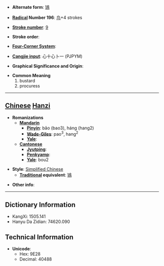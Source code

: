 * '''Alternate form''': [[鴇]]

* '''[[Wiktionary:Chinese radical index| Radical]] Number 196''': [[Wiktionary:Chinese radical index 鸟|鸟]]+4 strokes

* '''[[Wiktionary:Chinese total strokes index|Stroke number]]''': [[Wiktionary:Chinese total strokes index 9|9]]

* '''Stroke order''': 

* '''[[Wiktionary:Chinese four corner index|Four-Corner System]]''': 

* '''[[Wiktionary:Chinese Cangjie index|Cangjie input]]''': 心十心卜一 (PJPYM)

* '''Graphical Significance and Origin''': 

* '''Common Meaning'''
*#bustard
*# procuress


----

== [[Chinese]] [[Hanzi]] ==

* '''Romanizations'''
** '''[[Mandarin]]'''
*** '''[[Pinyin]]''': bǎo (bao3), háng (hang2)
*** '''[[Wade-Giles]]''': pao<sup>3</sup>, hang<sup>2</sup>
*** '''[[Yale]]''': 
** '''[[Cantonese]]'''
*** '''[[Jyutping]]''':
*** '''[[Penkyamp]]''': 
*** '''[[Yale]]''': bou2

* '''Style''': [[Simplified Chinese]] 
** '''[[Traditional Chinese|Traditional]] equivalent''': [[鴇]]

* '''Other info''': 

----

== Dictionary Information ==

* KangXi: 1505.141
* Hanyu Da Zidian: 74620.090

== Technical Information ==

* '''Unicode''':
** Hex: 9E28
** Decimal: 40488